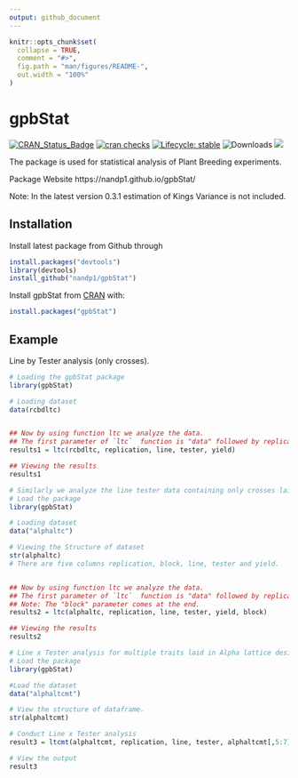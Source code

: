 ```yaml
---
output: github_document
---
```


```r
knitr::opts_chunk$set(
  collapse = TRUE,
  comment = "#>",
  fig.path = "man/figures/README-",
  out.width = "100%"
)
```

# gpbStat

<!-- badges: start -->
[![CRAN\_Status\_Badge](https://www.r-pkg.org/badges/version/gpbStat)](https://cran.r-project.org/package=gpbStat)
[![cran checks](https://cranchecks.info/badges/summary/gpbStat)](https://cran.r-project.org/web/checks/check_results_gpbStat.html)
[![Lifecycle: stable](https://img.shields.io/badge/lifecycle-stable-brightgreen.svg)](https://lifecycle.r-lib.org/articles/stages.html#stable-1)
![Downloads](http://cranlogs.r-pkg.org/badges/gpbStat)
[![](https://cranlogs.r-pkg.org/badges/grand-total/gpbStat)](https://cran.r-project.org/package=gpbStat)
<!-- badges: end -->

The package is used for statistical analysis of Plant Breeding experiments.  

Package Website https://nandp1.github.io/gpbStat/ 

Note: In the latest version 0.3.1 estimation of Kings Variance is not included. 

## Installation

Install latest package from Github  through 
``` r
install.packages("devtools")
library(devtools)
install_github("nandp1/gpbStat")
```

Install gpbStat from [CRAN](https://CRAN.R-project.org) with:

``` r
install.packages("gpbStat")
```

## Example

Line by Tester analysis (only crosses).

```r

# Loading the gpbStat package
library(gpbStat)

# Loading dataset
data(rcbdltc)


## Now by using function ltc we analyze the data.
## The first parameter of `ltc`  function is "data" followed by replication, line, tester and dependent variable(yield)
results1 = ltc(rcbdltc, replication, line, tester, yield)

## Viewing the results
results1
```

```r
# Similarly we analyze the line tester data containing only crosses laid out in Alpha lattice design.
# Load the package
library(gpbStat)

# Loading dataset
data("alphaltc")

# Viewing the Structure of dataset
str(alphaltc)
# There are five columns replication, block, line, tester and yield.


## Now by using function ltc we analyze the data.
## The first parameter of `ltc`  function is "data" followed by replication, line, tester, dependent variable(yield) and block.
## Note: The "block" parameter comes at the end.
results2 = ltc(alphaltc, replication, line, tester, yield, block)

## Viewing the results
results2
```


```r
# Line x Tester analysis for multiple traits laid in Alpha lattice design.  
# Load the package
library(gpbStat)

#Load the dataset
data("alphaltcmt")

# View the structure of dataframe. 
str(alphaltcmt)

# Conduct Line x Tester analysis
result3 = ltcmt(alphaltcmt, replication, line, tester, alphaltcmt[,5:7], block)

# View the output
result3
```
